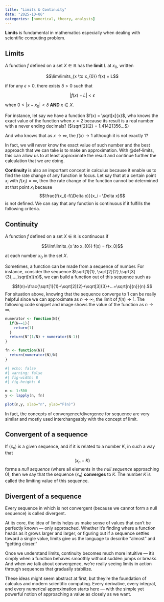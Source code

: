 ```yaml
---
title: "Limits & Continuity"
date: "2025-10-06"
categories: [numerical, theory, analysis]
---
```


**Limits** is fundamental in mathematics especially when dealing with scientific computing problem.

::: {#def-limits}
## Limits

A function $f$ defined on a set $X \in \mathbb{R}$ has the **limit** $L$ at $x_0$, written

$$\lim\limits_{x \to x_{0}} f(x) = L$$

if for any $\epsilon > 0$, there exists $\delta > 0$ such that

$$|f(x)-L| < \epsilon$$

when $0 < |x-x_0| <\delta$ **AND** $x \in X$.
:::

For instance, let say we have a function $f(x) = \sqrt[x]{x}$, who knows the exact value of the function when $x=2$ because its result is a real number with a never ending decimals? ($\sqrt[2]{2} = 1.41421356...$)

And who knows that as $x\to\infty$, the $f(x) \to 1$ although it is not exactly $1$?

In fact, we will never know the exact value of such number and the best approach that we can take is to make an approximation. With @def-limits, this can allow us to at least approximate the result and continue further the calculation that we are doing.

**Continuity** is also an important concept in calculus because it enable us to find the rate change of any function in focus. Let say that at a certain point $x_i$ with $f(x_i)=\infty$, then the rate change of the function cannot be determined at that point $x_i$ because $$\frac{f(x_i)-f(\Delta x)}{x_i - \Delta x}$$ is not defined. We can say that any function is continuous if it fulfills the following criteria.

::: {#def-continuity}
## Continuity

A function $f$ defined on a set $X \in \mathbb{R}$ is continuous if

$$\lim\limits_{x \to x_{0}} f(x) = f(x_0)$$

at each number $x_0$ in the set $X$.
:::

Sometimes, a function can be made from a sequence of number. For instance, consider the sequence $\sqrt[1]{1}, \sqrt[2]{2},\sqrt[3]{3},...,\sqrt[n]{n}$, we can build a function out of this sequence such as

$$f(n)=\frac{\sqrt[1]{1}+\sqrt[2]{2}+\sqrt[3]{3}+...+\sqrt[n]{n}}{n}.$$ For situation above, knowing that the sequence converge to $1$ can be really helpful since we can approximate as $n \to \infty$, the limit of $f(n) \to 1$. The following code snippet and image shows the value of the function as $n \to \infty$.

```r
numerator <- function(N){
  if(N==1){
    return(1)
  }
  return(N^(1/N) + numerator(N-1))
}

fn <- function(N){
  return(numerator(N)/N)
}
```

```r
#| echo: false
#| warning: false
#| fig-width: 8
#| fig-height: 6

n <- 1:500
y <- lapply(n, fn)

plot(n,y, xlab="n", ylab="F(n)")
```

In fact, the concepts of convergence/divergence for sequence are very similar and mostly used interchangeably with the concept of limit.

::: {#def-convergent}
## Convergent of a sequence

If $(x_n)$ is a given sequence, and if it is related to a number $K$, in such a way that $$(x_n - K)$$ forms a *null sequence* (where all elements in the *null sequence* approaching 0), then we say that the sequence $(x_n)$ **converges** to $K$. The number $K$ is called the limiting value of this sequence.
:::

::: {#def-divergent}
## Divergent of a sequence

Every sequence in which is not convergent (because we cannot form a null sequence) is called divergent.
:::

At its core, the idea of limits helps us make sense of values that can’t be perfectly known — only approached. Whether it’s finding where a function heads as it grows larger and larger, or figuring out if a sequence settles toward a single value, limits give us the language to describe “almost” and “getting closer.”

Once we understand limits, continuity becomes much more intuitive — it’s simply when a function behaves smoothly without sudden jumps or breaks. And when we talk about convergence, we’re really seeing limits in action through sequences that gradually stabilize.

These ideas might seem abstract at first, but they’re the foundation of calculus and modern scientific computing. Every derivative, every integral, and every numerical approximation starts here — with the simple yet powerful notion of approaching a value as closely as we want.
